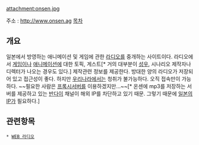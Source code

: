 attachment:onsen.jpg

주소 : http://www.onsen.ag
[[목차]]
== 개요 ==
일본에서 방영하는 애니메이션 및 게임에 관한 [[라디오]]를 중개하는 사이트이다. 라디오에서 [[게임]]이나 [[애니메이션]]에 대한 토픽, 게스트[* 거의 대부분이 [[성우]], 시나리오 제작자나 디렉터가 나오는 경우도 있다.] 제작관련  정보를 제공한다. 방대한 양의 라디오가 저장되어 있고 접근성이 좋다. 하지만 [[우리나라]]에서는 청취가 불가능하다. 오직 접속만이 가능하다. ~~필요한 사람은 [[프록시서버]]를 이용하겠지만...~~[* 온센에 mp3를 저장하는 서버를 제공하고 있는 [[반다이]] 채널이 해외 IP를 차단하고 있기 때문. 그렇기 때문에 [[일본]]의 [[IP]]가 필요하다.]



== 관련항목 ==
 * [[WEB 라디오]]
